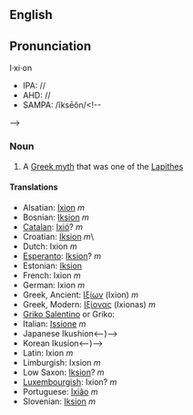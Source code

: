{{Wikipedia}}
==English==
==Pronunciation==
I·xi·on
*IPA: //
*AHD: //
*SAMPA: /ĭksēŏn/<!--
{{audio|en-int}}
{{audio|en-au}}-->

=== Noun ===
#A [[Greek myth]] that was one of the [[Lapithes]]

==== Translations ====
*Alsatian: [[Ixion]] ''m''
*Bosnian: [[Iksion]] ''m''
*[[Catalan]]: [[Ixió]]? ''m''
*Croatian: [[Iksion]] ''m''\
*Dutch: Ixion ''m''
*[[Esperanto]]: [[Iksion]]? ''m''
*Estonian: [[Iksion]]
*French: Ixion ''m''
*German: Ixion ''m''
*Greek, Ancient: [[Ιξίων]] (Ixion) ''m''
*Greek, Modern: [[Ιξίονας]] (Ixionas) ''m''
*[[Griko Salentino]] or Griko: [[]]
*Italian: [[Issione]] ''m''
*Japanese<!--: [[]] (-->Ikushion<--)-->
*Korean<!--: [[]] (-->Ikusion<--)-->
*Latin: Ixion ''m''
*Limburgish: Ixsion ''m''
*Low Saxon: [[Iksion]]? ''m''
*[[Luxembourgish]]: Ixion? ''m''
*Portuguese: [[Ixião]] ''m''
*Slovenian: [[Iksion]] ''m''